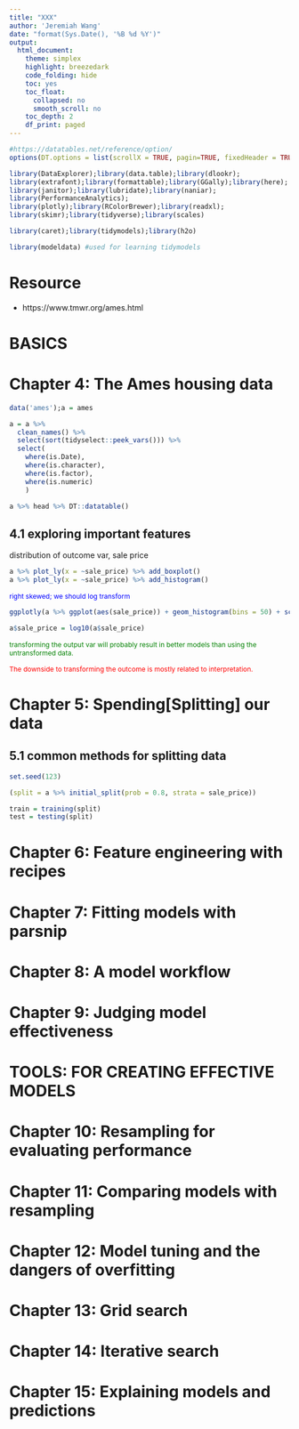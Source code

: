 ```yaml
---
title: "XXX"
author: 'Jeremiah Wang'
date: "format(Sys.Date(), '%B %d %Y')"
output:
  html_document:
    theme: simplex
    highlight: breezedark
    code_folding: hide
    toc: yes
    toc_float:
      collapsed: no
      smooth_scroll: no
    toc_depth: 2
    df_print: paged
---
```

 
```r
#https://datatables.net/reference/option/
options(DT.options = list(scrollX = TRUE, pagin=TRUE, fixedHeader = TRUE, searchHighlight = TRUE))
```

```r
library(DataExplorer);library(data.table);library(dlookr);
library(extrafont);library(formattable);library(GGally);library(here);
library(janitor);library(lubridate);library(naniar);
library(PerformanceAnalytics);
library(plotly);library(RColorBrewer);library(readxl);
library(skimr);library(tidyverse);library(scales)

library(caret);library(tidymodels);library(h2o)

library(modeldata) #used for learning tidymodels
```

# Resource

* https://www.tmwr.org/ames.html

# BASICS
# Chapter 4: The Ames housing data
```r
data('ames');a = ames

a = a %>%
  clean_names() %>% 
  select(sort(tidyselect::peek_vars())) %>% 
  select(
    where(is.Date),
    where(is.character),
    where(is.factor),
    where(is.numeric)
    )

a %>% head %>% DT::datatable()
```

## 4.1 exploring important features

distribution of outcome var, sale price
```r
a %>% plot_ly(x = ~sale_price) %>% add_boxplot()
a %>% plot_ly(x = ~sale_price) %>% add_histogram()
```
<h style="color: blue; font-size:12px;">right skewed; we should log transform</h>

```r
ggplotly(a %>% ggplot(aes(sale_price)) + geom_histogram(bins = 50) + scale_x_log10())
```

```r
a$sale_price = log10(a$sale_price)
```


<h style="color: green; font-size:12px;">transforming the output var will probably result in better models than using the untransformed data.</h>

<h style="color: red; font-size:12px;">The downside to transforming the outcome is mostly related to interpretation.</h>

# Chapter 5: Spending[Splitting] our data

## 5.1 common methods for splitting data
```r
set.seed(123)

(split = a %>% initial_split(prob = 0.8, strata = sale_price))

train = training(split)
test = testing(split)

```

# Chapter 6: Feature engineering with recipes
# Chapter 7: Fitting models with parsnip
# Chapter 8: A model workflow
# Chapter 9: Judging model effectiveness
# TOOLS: FOR CREATING EFFECTIVE MODELS
# Chapter 10: Resampling for evaluating performance
# Chapter 11: Comparing models with resampling
# Chapter 12: Model tuning and the dangers of overfitting
# Chapter 13: Grid search
# Chapter 14: Iterative search
# Chapter 15: Explaining models and predictions
